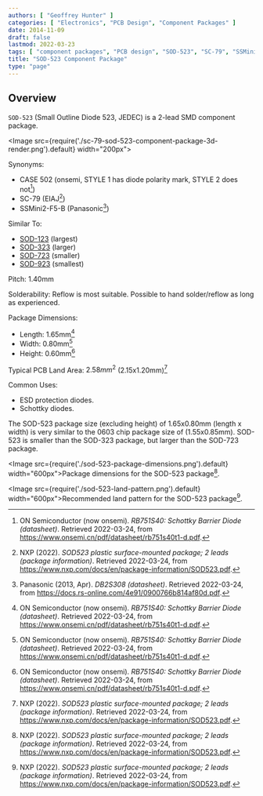```yaml
---
authors: [ "Geoffrey Hunter" ]
categories: [ "Electronics", "PCB Design", "Component Packages" ]
date: 2014-11-09
draft: false
lastmod: 2022-03-23
tags: [ "component packages", "PCB design", "SOD-523", "SC-79", "SSMini2-F5-B", "CASE 502", "small-outline", "diodes" ]
title: "SOD-523 Component Package"
type: "page"
---
```


## Overview

`SOD-523` (Small Outline Diode 523, JEDEC) is a 2-lead SMD component package.

<Image src={require('./sc-79-sod-523-component-package-3d-render.png').default} width="200px"></Image>

Synonyms:

* CASE 502 (onsemi, STYLE 1 has diode polarity mark, STYLE 2 does not[^bib-on-semi-rb751s40-ds])
* SC-79 (EIAJ[^bib-nxp-sod523-package-info])
* SSMini2-F5-B (Panasonic[^bib-panasonic-db2s308-ds])

Similar To:

* [SOD-123](/pcb-design/component-packages/sod-123-component-package/) (largest)
* [SOD-323](/pcb-design/component-packages/sod-323-component-package/) (larger)
* [SOD-723](/pcb-design/component-packages/sod-723-component-package/) (smaller)
* [SOD-923](/pcb-design/component-packages/sod-923-component-package/) (smallest)

Pitch: 1.40mm

Solderability: Reflow is most suitable. Possible to hand solder/reflow as long as experienced.

Package Dimensions:

* Length: 1.65mm[^bib-on-semi-rb751s40-ds]
* Width: 0.80mm[^bib-on-semi-rb751s40-ds]
* Height: 0.60mm[^bib-on-semi-rb751s40-ds]

Typical PCB Land Area: $2.58mm^2$ (2.15x1.20mm)[^bib-nxp-sod523-package-info]

Common Uses:

* ESD protection diodes.
* Schottky diodes.

The SOD-523 package size (excluding height) of 1.65x0.80mm (length x width) is very similar to the 0603 chip package size of (1.55x0.85mm). SOD-523 is smaller than the SOD-323 package, but larger than the SOD-723 package.

<Image src={require('./sod-523-package-dimensions.png').default} width="600px">Package dimensions for the SOD-523 package[^bib-nxp-sod523-package-info].</Image>

<Image src={require('./sod-523-land-pattern.png').default} width="600px">Recommended land pattern for the SOD-523 package[^bib-nxp-sod523-package-info].</Image>

[^bib-on-semi-rb751s40-ds]:  ON Semiconductor (now onsemi). _RB751S40: Schottky Barrier Diode (datasheet)_. Retrieved 2022-03-24, from https://www.onsemi.cn/pdf/datasheet/rb751s40t1-d.pdf.
[^bib-nxp-sod523-package-info]:  NXP (2022). _SOD523 plastic surface-mounted package; 2 leads (package information)_. Retrieved 2022-03-24, from https://www.nxp.com/docs/en/package-information/SOD523.pdf.
[^bib-panasonic-db2s308-ds]:  Panasonic (2013, Apr). _DB2S308 (datasheet)_. Retrieved 2022-03-24, from https://docs.rs-online.com/4e91/0900766b814af80d.pdf.
[^bib-nexperia-sc-79-package]:  Nexperia. _SC-79 (SOD523) plastic, surface-mounted package; 2 leads; 1.2 mm x 0.8 mm x 0.6 mm body_. Retrieved 2022-03-24, from https://www.nexperia.com/packages/SOD523.html.
